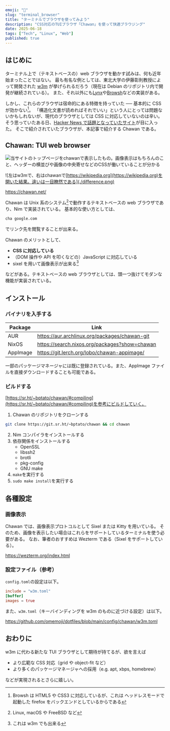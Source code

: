 ```yaml
---
emoji: "🍚"
slug: "terminal_browser"
title: "ターミナルでブラウザを使ってみよう"
description: "CSS対応のTUIブラウザ「Chawan」を使って快適ブラウジング"
date: 2025-06-18
tags: ["Tech", "Linux", "Web"]
published: true
---
```


## はじめに

ターミナル上で（テキストベースの）web ブラウザを動かす試みは、何も近年始まったことではない。
最も有名な例としては、東北大学の伊藤彰則教授によって開発された [w3m](https://w3m.sourceforge.net/index.ja.html) が挙げられるだろう（現在は Debian のリポジトリ内で開発が継続されている）。
また、それ以外にも[Lynx](https://lynx.invisible-island.net/)や[Browsh](https://www.brow.sh/)などの実装がある。

しかし、これらのブラウザは宿命的にある特徴を持っていた ── 基本的に CSS が効かない[^browsh]。
「構造化文書が読めればそれでいい」という人にとっては問題ないかもしれないが、現代のブラウザとしては CSS に対応していないのは辛い。
そう思っていたある日、[Hacker News で話題となっていたサイト](https://news.ycombinator.com/item?id=44293260)が目に入った。
そこで紹介されていたブラウザが、本記事で紹介する Chawan である。

[^browsh]: Browsh は HTML5 や CSS3 に対応しているが、これは ヘッドレスモードで起動した firefox をバックエンドとしているからである

## Chawan: TUI web browser

![当サイトのトップページをchawanで表示したもの。画像表示はもちろんのこと、ヘッダーの横並びや画像の中央寄せなどのCSSが働いていることが分かる](./cha.png)

![左はw3mで、右はchawanで[https://wikipedia.org](https://wikipedia.org)を開いた結果。違いは一目瞭然である](./difference.png)

https://chawan.net/

Chawan は Unix 系のシステム[^unix]で動作するテキストベースの web ブラウザであり、Nim で実装されている。
基本的な使い方としては、

```sh
cha google.com
```

でリンク先を閲覧することが出来る。

Chawan のメリットとして、

- **CSS に対応している**
- （DOM 操作や API を叩くなどの）JavaScript に対応している
- sixel を用いて画像表示が出来る[^imagePreview]

などがある。テキストベースの web ブラウザとしては、頭一つ抜けてモダンな機能が実装されている。

[^unix]: Linux, macOS や FreeBSD など
[^imagePreview]: これは w3m でも出来る

## インストール

### バイナリを入手する

| Package  | Link                                          |
| -------- | --------------------------------------------- |
| AUR      | https://aur.archlinux.org/packages/chawan-git |
| NixOS    | https://search.nixos.org/packages?show=chawan |
| AppImage | https://git.lerch.org/lobo/chawan-appimage/   |

一部のパッケージマネージャには既に登録されている。また、AppImage ファイルを直接ダウンロードすることも可能である。

### ビルドする

[https://sr.ht/~bptato/chawan/#compiling](https://sr.ht/~bptato/chawan/#compiling)を参考にビルドしていく。

1. Chawan のリポジトリをクローンする

```sh
git clone https://git.sr.ht/~bptato/chawan && cd chawan

```

2. Nim コンパイラをインストールする
3. 依存関係をインストールする
   - OpenSSL
   - libssh2
   - brotli
   - pkg-config
   - GNU make
4. `make`を実行する
5. `sudo make install`を実行する

## 各種設定

### 画像表示

Chawan では、画像表示プロトコルとして Sixel または Kitty を用いている。
そのため、画像を表示したい場合はこれらをサポートしているターミナルを使う必要がある。
なお、筆者のおすすめは Wezterm である（Sixel をサポートしている）。

https://wezterm.org/index.html

### 設定ファイル（参考）

`config.toml`の設定は以下。

```toml title="config.toml"
include = "w3m.toml"
[buffer]
images = true

```

また、`w3m.toml`（キーバインディングを w3m のものに近づける設定）は以下。

https://github.com/omemoji/dotfiles/blob/main/config/chawan/w3m.toml

## おわりに

w3m に代わる新たな TUI ブラウザとして期待が持てるが、欲を言えば

- より広範な CSS 対応（grid や object-fit など）
- より多くのパッケージマネージャへの採用（e.g. apt, xbps, homebrew）

などが実現されるとさらに嬉しい。
